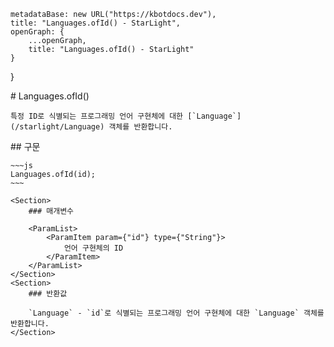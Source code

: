 
    metadataBase: new URL("https://kbotdocs.dev"),
    title: "Languages.ofId() - StarLight",
    openGraph: {
        ...openGraph,
        title: "Languages.ofId() - StarLight"
    }
}

<Section>
    # Languages.ofId()

    특정 ID로 식별되는 프로그래밍 언어 구현체에 대한 [`Language`](/starlight/Language) 객체를 반환합니다.
</Section>
<Section>
    ## 구문

    ~~~js
    Languages.ofId(id);
    ~~~

    <Section>
        ### 매개변수

        <ParamList>
            <ParamItem param={"id"} type={"String"}>
                언어 구현체의 ID
            </ParamItem>
        </ParamList>
    </Section>
    <Section>
        ### 반환값

        `Language` - `id`로 식별되는 프로그래밍 언어 구현체에 대한 `Language` 객체를 반환합니다.
    </Section>
</Section>